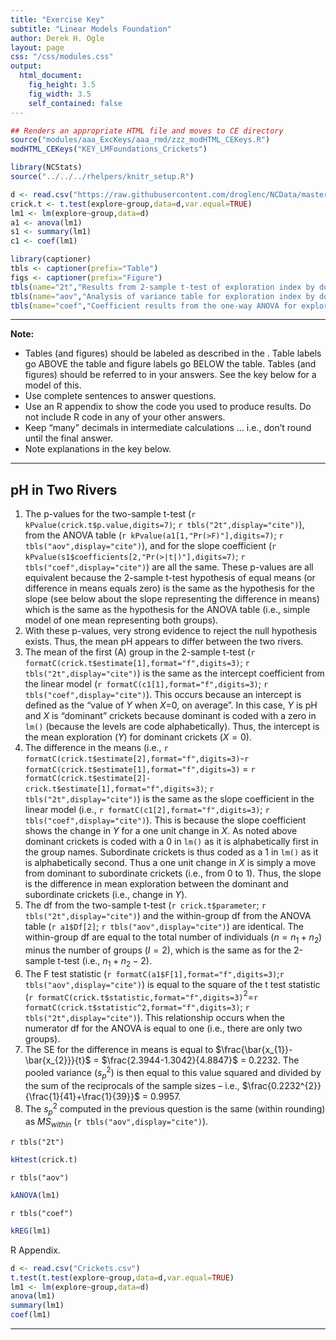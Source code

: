 ```yaml
---
title: "Exercise Key"
subtitle: "Linear Models Foundation"
author: Derek H. Ogle
layout: page
css: "/css/modules.css"
output:
  html_document:
    fig_height: 3.5
    fig_width: 3.5
    self_contained: false
---
```


```r
## Renders an appropriate HTML file and moves to CE directory
source("modules/aaa_ExcKeys/aaa_rmd/zzz_modHTML_CEKeys.R")
modHTML_CEKeys("KEY_LMFoundations_Crickets")
```

```r
library(NCStats)
source("../../../rhelpers/knitr_setup.R")

d <- read.csv("https://raw.githubusercontent.com/droglenc/NCData/master/Crickets.csv")
crick.t <- t.test(explore~group,data=d,var.equal=TRUE)
lm1 <- lm(explore~group,data=d)
a1 <- anova(lm1)
s1 <- summary(lm1)
c1 <- coef(lm1)

library(captioner)
tbls <- captioner(prefix="Table")
figs <- captioner(prefix="Figure")
tbls(name="2t","Results from 2-sample t-test of exploration index by dominant or subordinate cricket.")
tbls(name="aov","Analysis of variance table for exploration index by dominant or subordinate cricket")
tbls(name="coef","Coefficient results from the one-way ANOVA for exploration index by dominant or subordinate cricket.")
```

----

<div class="alert alert-warning">
<strong>Note:</strong> 
<ul>
<li>Tables (and figures) should be labeled as described in the \href{http://derekogle.com/NCMTH207/resources/hwformat}{homework format description}. Table labels go ABOVE the table and figure labels go BELOW the table. Tables (and figures) should be referred to in your answers. See the key below for a model of this.</li>
  <li>Use complete sentences to answer questions.</li>
  <li>Use an R appendix to show the code you used to produce results. Do not include R code in any of your other answers.</li>
  <li>Keep "many" decimals in intermediate calculations ... i.e., don't round until the final answer.</li>
  <li>Note explanations in the key below.</li>
</ul>
</div>

----

## pH in Two Rivers

1. The p-values for the two-sample t-test (`r kPvalue(crick.t$p.value,digits=7)`; `r tbls("2t",display="cite")`), from the ANOVA table (`r kPvalue(a1[1,"Pr(>F)"],digits=7)`; `r tbls("aov",display="cite")`), and for the slope coefficient (`r kPvalue(s1$coefficients[2,"Pr(>|t|)"],digits=7)`; `r tbls("coef",display="cite")`) are all the same. These p-values are all equivalent because the 2-sample t-test hypothesis of equal means (or difference in means equals zero) is the same as the hypothesis for the slope (see below about the slope representing the difference in means) which is the same as the hypothesis for the ANOVA table (i.e., simple model of one mean representing both groups).
1. With these p-values, very strong evidence to reject the null hypothesis exists. Thus, the mean pH appears to differ between the two rivers.
1. The mean of the first (A) group in the 2-sample t-test (`r formatC(crick.t$estimate[1],format="f",digits=3)`; `r tbls("2t",display="cite")`) is the same as the intercept coefficient from the linear model (`r formatC(c1[1],format="f",digits=3)`; `r tbls("coef",display="cite")`). This occurs because an intercept is defined as the "value of $Y$ when $X$=0, on average". In this case, $Y$ is pH and $X$ is "dominant" crickets because dominant is coded with a zero in `lm()` (because the levels are code alphabetically). Thus, the intercept is the mean exploration ($Y$) for dominant crickets ($X=0$).
1. The difference in the means (i.e., `r formatC(crick.t$estimate[2],format="f",digits=3)`-`r formatC(crick.t$estimate[1],format="f",digits=3)` = `r formatC(crick.t$estimate[2]-crick.t$estimate[1],format="f",digits=3)`; `r tbls("2t",display="cite")`) is the same as the slope coefficient in the linear model (i.e., `r formatC(c1[2],format="f",digits=3)`; `r tbls("coef",display="cite")`). This is because the slope coefficient shows the change in $Y$ for a one unit change in $X$. As noted above dominant crickets is coded with a 0 in `lm()` as it is alphabetically first in the group names. Subordinate crickets is thus coded as a 1 in `lm()` as it is alphabetically second. Thus a one unit change in $X$ is simply a move from dominant to subordinate crickets (i.e., from 0 to 1). Thus, the slope is the difference in mean exploration between the dominant and subordinate crickets (i.e., change in $Y$).
1. The df from the two-sample t-test (`r crick.t$parameter`; `r tbls("2t",display="cite")`) and the within-group df from the ANOVA table (`r a1$Df[2]`; `r tbls("aov",display="cite")`) are identical. The within-group df are equal to the total number of individuals ($n=n_{1}+n_{2}$) minus the number of groups ($I=2$), which is the same as for the 2-sample t-test (i.e., $n_{1}+n_{2}-2$).
1. The F test statistic (`r formatC(a1$F[1],format="f",digits=3)`;`r tbls("aov",display="cite")`) is equal to the square of the t test statistic (`r formatC(crick.t$statistic,format="f",digits=3)`$^2$=`r formatC(crick.t$statistic^2,format="f",digits=3)`; `r tbls("2t",display="cite")`). This relationship occurs when the numerator df for the ANOVA is equal to one (i.e., there are only two groups).
1. The SE for the difference in means is equal to $\frac{\bar{x_{1}}-\bar{x_{2}}}{t}$ = $\frac{2.3944-1.3042}{4.8847}$ = 0.2232. The pooled variance ($s_{p}^{2}$) is then equal to this value squared and divided by the sum of the reciprocals of the sample sizes -- i.e., $\frac{0.2232^{2}}{\frac{1}{41}+\frac{1}{39}}$ = 0.9957.
1. The $s_{p}^{2}$ computed in the previous question is the same (within rounding) as $MS_{within}$ (`r tbls("aov",display="cite")`).

`r tbls("2t")`

```r
kHtest(crick.t)
```

`r tbls("aov")`

```r
kANOVA(lm1)
```

`r tbls("coef")`

```r
kREG(lm1)
```

R Appendix.
```r
d <- read.csv("Crickets.csv")
t.test(t.test(explore~group,data=d,var.equal=TRUE)
lm1 <- lm(explore~group,data=d)
anova(lm1)
summary(lm1)
coef(lm1)
```

----
